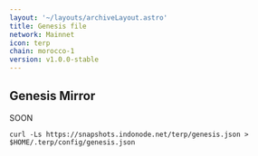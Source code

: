 ```yaml
---
layout: '~/layouts/archiveLayout.astro'
title: Genesis file
network: Mainnet
icon: terp
chain: morocco-1
version: v1.0.0-stable
---
```

## Genesis Mirror

SOON
```
curl -Ls https://snapshots.indonode.net/terp/genesis.json > $HOME/.terp/config/genesis.json
```